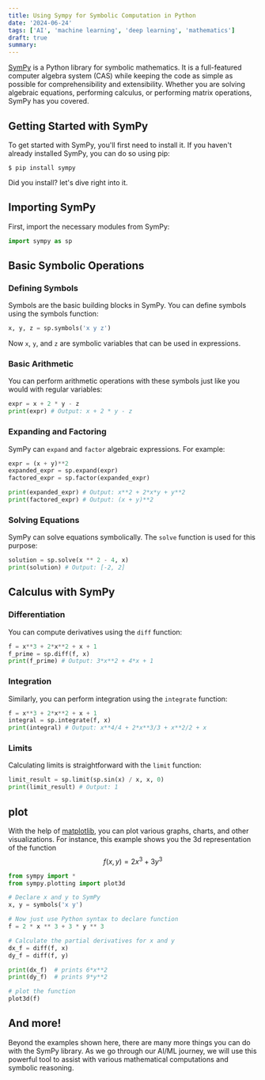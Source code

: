 ```yaml
---
title: Using Sympy for Symbolic Computation in Python
date: '2024-06-24'
tags: ['AI', 'machine learning', 'deep learning', 'mathematics']
draft: true
summary: 
---
```

[SymPy](https://www.sympy.org/) is a Python library for symbolic mathematics. 
It is a full-featured computer algebra system (CAS) 
while keeping the code as simple as possible for comprehensibility and extensibility. 
Whether you are solving algebraic equations, performing calculus, or performing matrix operations, SymPy has you covered.

## Getting Started with SymPy
To get started with SymPy, you'll first need to install it. If you haven't already installed SymPy, you can do so using pip:
```shell:install_sympy
$ pip install sympy
```
Did you install? let's dive right into it.


## Importing SymPy
First, import the necessary modules from SymPy:

```python:main.py
import sympy as sp
```
## Basic Symbolic Operations
### Defining Symbols
Symbols are the basic building blocks in SymPy. You can define symbols using the symbols function:

```python:main.py
x, y, z = sp.symbols('x y z')
```

Now `x`, `y`, and `z` are symbolic variables that can be used in expressions.

### Basic Arithmetic
You can perform arithmetic operations with these symbols just like you would with regular variables:
```python:main.py
expr = x + 2 * y - z
print(expr) # Output: x + 2 * y - z
```

### Expanding and Factoring
SymPy can `expand` and `factor` algebraic expressions. For example:
```python:main.py
expr = (x + y)**2
expanded_expr = sp.expand(expr)
factored_expr = sp.factor(expanded_expr)

print(expanded_expr) # Output: x**2 + 2*x*y + y**2
print(factored_expr) # Output: (x + y)**2
```

### Solving Equations
SymPy can solve equations symbolically. The `solve` function is used for this purpose:
```python:main.py
solution = sp.solve(x ** 2 - 4, x)
print(solution) # Output: [-2, 2]
```

## Calculus with SymPy
### Differentiation
You can compute derivatives using the `diff` function:
```python:main.py
f = x**3 + 2*x**2 + x + 1
f_prime = sp.diff(f, x)
print(f_prime) # Output: 3*x**2 + 4*x + 1
```

### Integration
Similarly, you can perform integration using the `integrate` function:
```python:main.py
f = x**3 + 2*x**2 + x + 1
integral = sp.integrate(f, x)
print(integral) # Output: x**4/4 + 2*x**3/3 + x**2/2 + x
```

### Limits
Calculating limits is straightforward with the `limit` function:
```python:main.py
limit_result = sp.limit(sp.sin(x) / x, x, 0)
print(limit_result) # Output: 1
```

## plot
With the help of [matplotlib](https://matplotlib.org/), you can plot various graphs, charts, and other visualizations.
For instance, this example shows you the 3d representation of the function $$f(x, y) = 2x^3+3y^3$$
```python:main.py
from sympy import *
from sympy.plotting import plot3d

# Declare x and y to SymPy
x, y = symbols('x y')

# Now just use Python syntax to declare function
f = 2 * x ** 3 + 3 * y ** 3

# Calculate the partial derivatives for x and y
dx_f = diff(f, x)
dy_f = diff(f, y)

print(dx_f)  # prints 6*x**2
print(dy_f)  # prints 9*y**2

# plot the function
plot3d(f)
```

## And more!
Beyond the examples shown here, there are many more things you can do with the SymPy library. 
As we go through our AI/ML journey, we will use this powerful tool to assist with various mathematical computations and symbolic reasoning.